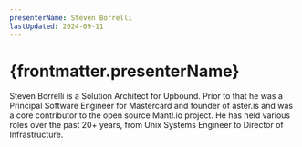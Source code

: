 ```yaml
---
presenterName: Steven Borrelli
lastUpdated: 2024-09-11
---
```


# {frontmatter.presenterName}

Steven Borrelli is a Solution Architect for Upbound.
Prior to that he was a Principal Software Engineer for Mastercard and founder of aster.is and was a core contributor to the open source Mantl.io project.
He has held various roles over the past 20+ years, from Unix Systems Engineer to Director of Infrastructure.
